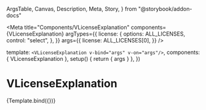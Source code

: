   ArgsTable,
  Canvas,
  Description,
  Meta,
  Story,
} from "@storybook/addon-docs"



<Meta
  title="Components/VLicenseExplanation"
  components={VLicenseExplanation}
  argTypes={{
    license: {
      options: ALL_LICENSES,
      control: "select",
    },
  }}
  args={{
    license: ALL_LICENSES[0],
  }}
/>

  template: `<VLicenseExplanation v-bind="args" v-on="args"/>`,
  components: { VLicenseExplanation },
  setup() {
    return { args }
  },
})

# VLicenseExplanation

<Description of={VLicenseExplanation} />

<ArgsTable of={VLicenseExplanation} />

<Canvas>
  <Story name="Default">{Template.bind({})}</Story>
</Canvas>
